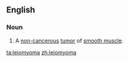 ==English==
{{wikipedia}}
===Noun===
{{en-noun|s|pl2=leiomyomata}}
#{{pathology}} A [[non-]][[cancerous]] [[tumor]] of [[smooth muscle]].

[[ta:leiomyoma]]
[[zh:leiomyoma]]